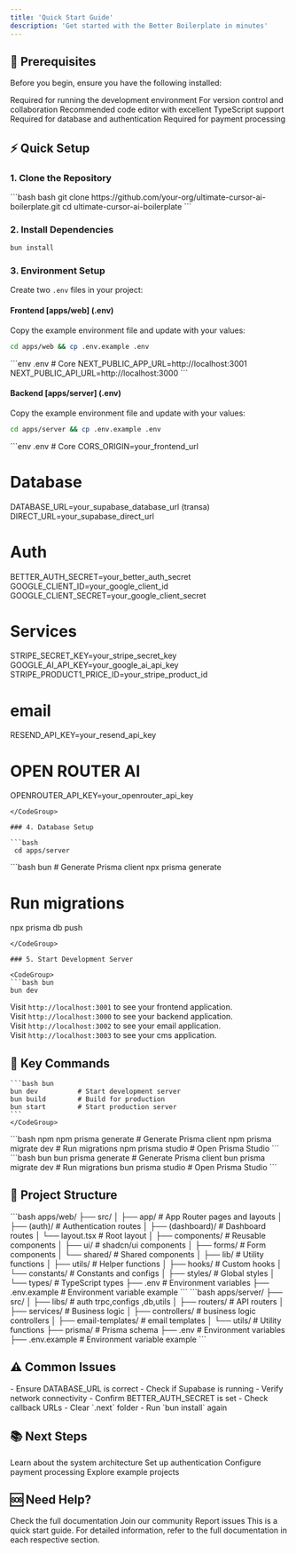 ```yaml
---
title: 'Quick Start Guide'
description: 'Get started with the Better Boilerplate in minutes'
---
```


## 🚀 Prerequisites

Before you begin, ensure you have the following installed:

<CardGroup cols={2}>
  <Card title="Bun 1.0+" icon="code">
    Required for running the development environment
  </Card>
  <Card title="Git" icon="code-branch">
    For version control and collaboration
  </Card>
  <Card title="Cursor/ VS Code / preferred IDE" icon="code">
    Recommended code editor with excellent TypeScript support
  </Card>
  <Card title="Supabase Account / local setup" icon="database">
    Required for database and authentication
  </Card>
  <Card title="Stripe Account" icon="credit-card">
    Required for payment processing
  </Card>
</CardGroup>

## ⚡ Quick Setup

### 1. Clone the Repository

<CodeGroup>
```bash bash
git clone https://github.com/your-org/ultimate-cursor-ai-boilerplate.git
cd ultimate-cursor-ai-boilerplate
```
</CodeGroup>

### 2. Install Dependencies

<CodeGroup>


```bash bun
bun install
```
</CodeGroup>

### 3. Environment Setup

Create two `.env` files in your project:
#### Frontend [apps/web] (.env)

Copy the example environment file and update with your values:

```bash
cd apps/web && cp .env.example .env
```


<CodeGroup>
```env .env
# Core
NEXT_PUBLIC_APP_URL=http://localhost:3001
NEXT_PUBLIC_API_URL=http://localhost:3000
```
</CodeGroup>

#### Backend [apps/server] (.env)

Copy the example environment file and update with your values:

```bash
cd apps/server && cp .env.example .env
```


<CodeGroup>
```env .env
# Core
CORS_ORIGIN=your_frontend_url

# Database

DATABASE_URL=your_supabase_database_url (transa)
DIRECT_URL=your_supabase_direct_url

# Auth
BETTER_AUTH_SECRET=your_better_auth_secret
GOOGLE_CLIENT_ID=your_google_client_id
GOOGLE_CLIENT_SECRET=your_google_client_secret

# Services
STRIPE_SECRET_KEY=your_stripe_secret_key
GOOGLE_AI_API_KEY=your_google_ai_api_key
STRIPE_PRODUCT1_PRICE_ID=your_stripe_product_id

# email
RESEND_API_KEY=your_resend_api_key

# OPEN ROUTER AI
OPENROUTER_API_KEY=your_openrouter_api_key

```
</CodeGroup>

### 4. Database Setup

```bash
 cd apps/server
```


<CodeGroup>
```bash bun
# Generate Prisma client
npx prisma generate

# Run migrations
npx prisma db push
```
</CodeGroup>

### 5. Start Development Server

<CodeGroup>
```bash bun
bun dev
```
</CodeGroup>

Visit `http://localhost:3001` to see your frontend application. <br />
Visit `http://localhost:3000` to see your backend application. <br />
Visit `http://localhost:3002` to see your email application. <br />
Visit `http://localhost:3003` to see your cms application. <br />


## 🎯 Key Commands

<AccordionGroup>
  <Accordion title="Development Commands" icon="code">
    <CodeGroup>

    ```bash bun
    bun dev          # Start development server
    bun build        # Build for production
    bun start        # Start production server
    ```
    </CodeGroup>
  </Accordion>

  <Accordion title="Database Commands" icon="database">
    <CodeGroup>
    ```bash npm
    npm prisma generate    # Generate Prisma client
    npm prisma migrate dev # Run migrations
    npm prisma studio     # Open Prisma Studio
    ```
    ```bash bun
    bun prisma generate    # Generate Prisma client
    bun prisma migrate dev # Run migrations
    bun prisma studio     # Open Prisma Studio
    ```
    </CodeGroup>
  </Accordion>
</AccordionGroup>

## 📁 Project Structure

<CardGroup cols={1}>
  <Card title="Frontend" icon="code">
    ```bash
    apps/web/
    ├── src/
    │   ├── app/                    # App Router pages and layouts
    │   ├── (auth)/            # Authentication routes
    │   ├── (dashboard)/       # Dashboard routes
    │   └── layout.tsx         # Root layout
    │   ├── components/            # Reusable components
    │   ├── ui/               # shadcn/ui components
    │   ├── forms/            # Form components
    │   └── shared/           # Shared components
    │   ├── lib/             # Utility functions
    │   ├── utils/           # Helper functions
    │   ├── hooks/           # Custom hooks
    │   └── constants/       # Constants and configs
    │   ├── styles/          # Global styles
    │   └── types/           # TypeScript types
    ├── .env                 # Environment variables
    ├── .env.example         # Environment variable example
    ```
  </Card>
  <Card title="Backend" icon="server">
    ```bash
    apps/server/
    ├── src/
    │   ├── libs/  # auth trpc,configs  ,db,utils
    │   ├── routers/  # API routers
    │   ├── services/        # Business logic 
    │   ├── controllers/     # business logic controllers 
    │   ├── email-templates/     # email templates
    │   └── utils/           # Utility functions
    ├── prisma/              # Prisma schema
    ├── .env                 # Environment variables
    ├── .env.example         # Environment variable example
    ```
  </Card>
</CardGroup>

## ⚠️ Common Issues

<AccordionGroup>
  <Accordion title="Database Connection Issues" icon="database">
    - Ensure DATABASE_URL is correct
    - Check if Supabase is running
    - Verify network connectivity
  </Accordion>

  <Accordion title="Authentication Problems" icon="key">
    - Confirm BETTER_AUTH_SECRET is set
    - Check callback URLs
  </Accordion>

  <Accordion title="Build Errors" icon="code">
    - Clear `.next` folder
    - Run `bun install` again
  </Accordion>
</AccordionGroup>

## 📚 Next Steps

<CardGroup cols={2}>
  <Card title="Architecture Overview" icon="sitemap" href="/docs/architecture">
    Learn about the system architecture
  </Card>
  <Card title="Authentication Setup" icon="key" href="/docs/auth">
    Set up authentication
  </Card>
  <Card title="Payments Configuration" icon="credit-card" href="/docs/payments">
    Configure payment processing
  </Card>
  <Card title="Example Projects" icon="book" href="/docs/examples">
    Explore example projects
  </Card>
</CardGroup>

## 🆘 Need Help?

<CardGroup cols={2}>
  <Card title="Documentation" icon="book" href="/docs">
    Check the full documentation
  </Card>
  <Card title="Discord Community" icon="discord" href="https://discord.gg/your-discord">
    Join our community
  </Card>
  <Card title="GitHub Issues" icon="github" href="https://github.com/your-org/ultimate-cursor-ai-boilerplate/issues">
    Report issues
  </Card>
</CardGroup>

<Note>
  This is a quick start guide. For detailed information, refer to the full documentation in each respective section.
</Note>
